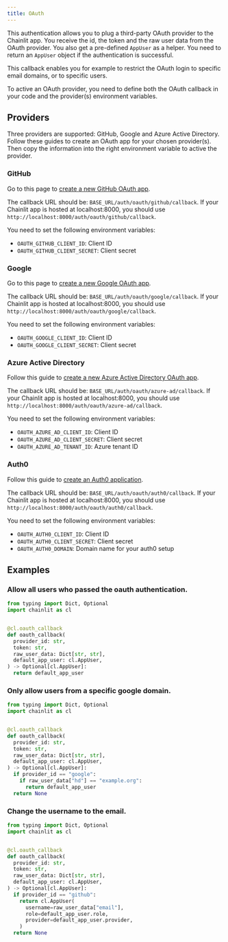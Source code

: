 ```yaml
---
title: OAuth
---
```


This authentication allows you to plug a third-party OAuth provider to the Chainlit app. You receive the id, the token and the raw user data from the OAuth provider. You also get a pre-defined `AppUser` as a helper. You need to return an `AppUser` object if the authentication is successful.

This callback enables you for example to restrict the OAuth login to specific email domains, or to specific users.

<Note>
  To active an OAuth provider, you need to define both the OAuth callback in
  your code and the provider(s) environment variables.
</Note>

## Providers

Three providers are supported: GitHub, Google and Azure Active Directory. Follow these guides to create an OAuth app for your chosen provider(s). Then copy the information into the right environment variable to active the provider.

### GitHub

Go to this page to [create a new GitHub OAuth app](https://github.com/settings/apps).

The callback URL should be: `BASE_URL/auth/oauth/github/callback`. If your Chainlit app is hosted at localhost:8000, you should use `http://localhost:8000/auth/oauth/github/callback`.

You need to set the following environment variables:

- `OAUTH_GITHUB_CLIENT_ID`: Client ID
- `OAUTH_GITHUB_CLIENT_SECRET`: Client secret

### Google

Go to this page to [create a new Google OAuth app](https://console.developers.google.com/apis/credentials).

The callback URL should be: `BASE_URL/auth/oauth/google/callback`. If your Chainlit app is hosted at localhost:8000, you should use `http://localhost:8000/auth/oauth/google/callback`.

You need to set the following environment variables:

- `OAUTH_GOOGLE_CLIENT_ID`: Client ID
- `OAUTH_GOOGLE_CLIENT_SECRET`: Client secret

### Azure Active Directory

Follow this guide to [create a new Azure Active Directory OAuth app](https://docs.microsoft.com/en-us/azure/active-directory/develop/quickstart-register-app).

The callback URL should be: `BASE_URL/auth/oauth/azure-ad/callback`. If your Chainlit app is hosted at localhost:8000, you should use `http://localhost:8000/auth/oauth/azure-ad/callback`.

You need to set the following environment variables:

- `OAUTH_AZURE_AD_CLIENT_ID`: Client ID
- `OAUTH_AZURE_AD_CLIENT_SECRET`: Client secret
- `OAUTH_AZURE_AD_TENANT_ID`: Azure tenant ID

### Auth0

Follow this guide to [create an Auth0 application](https://auth0.com/docs/get-started/auth0-overview/create-applications).

The callback URL should be: `BASE_URL/auth/oauth/auth0/callback`. If your Chainlit app is hosted at localhost:8000, you should use `http://localhost:8000/auth/oauth/auth0/callback`.

You need to set the following environment variables:

- `OAUTH_AUTH0_CLIENT_ID`: Client ID
- `OAUTH_AUTH0_CLIENT_SECRET`: Client secret
- `OAUTH_AUTH0_DOMAIN`: Domain name for your auth0 setup

## Examples

### Allow all users who passed the oauth authentication.

```python
from typing import Dict, Optional
import chainlit as cl


@cl.oauth_callback
def oauth_callback(
  provider_id: str,
  token: str,
  raw_user_data: Dict[str, str],
  default_app_user: cl.AppUser,
) -> Optional[cl.AppUser]:
  return default_app_user
```

### Only allow users from a specific google domain.

```python
from typing import Dict, Optional
import chainlit as cl


@cl.oauth_callback
def oauth_callback(
  provider_id: str,
  token: str,
  raw_user_data: Dict[str, str],
  default_app_user: cl.AppUser,
) -> Optional[cl.AppUser]:
  if provider_id == "google":
    if raw_user_data["hd"] == "example.org":
      return default_app_user
  return None
```

### Change the username to the email.

```python
from typing import Dict, Optional
import chainlit as cl


@cl.oauth_callback
def oauth_callback(
  provider_id: str,
  token: str,
  raw_user_data: Dict[str, str],
  default_app_user: cl.AppUser,
) -> Optional[cl.AppUser]:
  if provider_id == "github":
    return cl.AppUser(
      username=raw_user_data["email"],
      role=default_app_user.role,
      provider=default_app_user.provider,
    )
  return None
```
